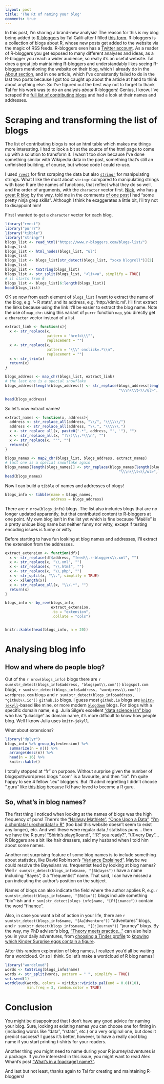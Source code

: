 ```yaml
---
layout: post
title: 'The Rt of naming your blog'
comments: true
---
```


In this post, I'm sharing a brand-new analysis! The reason for this is my blog being added to [R-bloggers](https://www.r-bloggers.com/) by Tal Galili after I filled [this form](https://www.r-bloggers.com/add-your-blog/). R-bloggers is a collection of blogs about R, whose new posts get added to the website via the magic of RSS feeds. R-bloggers even has a [Twitter account](https://twitter.com/Rbloggers). As a reader of R-bloggers you get exposed to many different analyses and ideas, as a R-blogger you reach a wider audience, so really it's an useful website. Tal does a great job maintaining R-bloggers and understandably likes seeing R-bloggers mentioning the website on their blog, which I already do in the [About section](http://www.masalmon.eu/about/), and in one article, which I've consistently failed to do in the last two posts because I got too caught up about the article at hand to think about anything else. So I've figured out the best way not to forget to thank Tal for his work was to do an analysis _about_ R-bloggers! Genius, I know. I've scraped the [full list of contributing blogs](https://www.r-bloggers.com/blogs-list/) and had a look at their names and addresses. 

<!--more-->

# Scraping and transforming the list of blogs

The list of contributing blogs is not an html table which makes me things more interesting. I had to look a bit at the source of the html page to come up with a solution to transform it. I wasn't too slow because I've done something similar with Wikipedia data in the past, something that's still an unfinished building, of course, but whose code I could re-use. 

I used [`rvest`](https://github.com/hadley/rvest) for first scraping the data but also [`stringr`](https://github.com/tidyverse/stringr) for manipulating strings. What I like the most about `stringr` compared to manipulating strings with base R are the names of functions, that reflect what they do so well, and the order of arguments, with the `character` vector first. [Nick](https://twitter.com/nj_tierney), who has [a great R blog](http://www.njtierney.com/) by the way, told me in the comments [of one post](http://www.masalmon.eu/2017/01/26/morewater/) I had "some pretty ninja grep skills". Although I think he exaggerates a little bit, I'll try not to disappoint him!

First I wanted to get a `character` vector for each blog.

```r
library("rvest")
library("purrr")
library("tibble")
library("stringr")
blogs_list <- read_html("https://www.r-bloggers.com/blogs-list/")
blogs_list
blogs_list <- html_nodes(blogs_list, "ul") 
blogs_list
blogs_list <- blogs_list[str_detect(blogs_list, "xoxo blogroll")][2]
blogs_list
blogs_list <- toString(blogs_list)
blogs_list <- str_split(blogs_list, "<li><a", simplify = TRUE)
# it starts from 6
blogs_list <- blogs_list[6:length(blogs_list)]
head(blogs_list)
```

OK so now from each element of `blogs_list` I want to extract the name of the blog, e.g. '– R stats', and its address, e.g. 'http://dmlc.ml'. I'll first extract the links because using the link it'll be easier to extract the blog name. Note the use of `map_chr`: using this variant of `purrr` function `map`, you directly get a `character` vector instead of a list.

```r
extract_link <- function(x){
  x <- str_replace(x, 
                   pattern = "href=\\\"",
                   replacement = "")
  x <- str_replace(x, 
                   pattern = "\\\" onclick=.*\\n",
                   replacement = "")
  x <- str_trim(x)
  return(x)
}

blogs_address <- map_chr(blogs_list, extract_link)
# the last one is a special snowflake
blogs_address[length(blogs_address)] <- str_replace(blogs_address[length(blogs_address)],
                                                    "\\\n\\\t<\\/ul>", "")

head(blogs_address)

```

So let's now extract names!

```r

extract_names <- function(x, address){
  address <- str_replace_all(address, "\\/", "\\\\\\/")
  address <- str_replace_all(address, "\\.", "\\\\\\.")
  x <- str_replace_all(x, paste0(".*", address, "', '"), "")
  x <- str_replace_all(x, "]\\)\\;.*\\\n", "")
  x <- str_replace(x, "'", "")
  return(x)
}

blogs_names <- map2_chr(blogs_list, blogs_address, extract_names)
# last one is a special snowflake again
blogs_names[length(blogs_names)] <- str_replace(blogs_names[length(blogs_address)],
                                                    "\\\n\\\t<\\/ul>", "")
head(blogs_names)
```

Now I can build a `tibble` of names and addresses of blogs!


```r
blogs_info <- tibble(name = blogs_names,
                     address = blogs_address)

```

There are `r nrow(blogs_info)` blogs. The list also includes blogs that are no longer updated apparently, but that contributed content to R-bloggers at one point. My own blog isn't in the list yet which is fine because "Maëlle" is a pretty unique blog name but neither funny nor witty, except if testing encoding issues is funny or witty.

Before starting to have fun looking at blog names and addresses, I'll extract the extension from the addresses.

```r
extract_extension <- function(df){
  x <- str_replace(df$address, "feed\\.r-bloggers\\.xml", "")
  x <- str_replace(x, "\\.xml", "")
  x <- str_replace(x, "\\.html", "")
  x <- str_replace(x, "\\.php", "")
  x <- str_split(x, "\\.", simplify = TRUE)
  x <- x[length(x)]
  x <- str_replace_all(x, "\\/.*", "")
  return(x)
}

blogs_info <- by_row(blogs_info,
                     extract_extension,
                     .to = "extension",
                     .collate = "cols")


knitr::kable(head(blogs_info, n = 20))
```

# Analysing blog info

## How and where do people blog?

Out of the `r nrow(blogs_info)` blogs there are `r sum(str_detect(blogs_info$address, "blogspot\\.com"))` `blogspot.com` blogs, `r sum(str_detect(blogs_info$address, "wordpress\\.com"))` `wordpress.com` blogs and  `r sum(str_detect(blogs_info$address, "github\\.io"))` `github.io` blogs. I guess most `github.io` blogs are [`knitr-jekyll`](https://github.com/yihui/knitr-jekyll)-based like mine, or more modern [`blogdown`](https://github.com/rstudio/blogdown) blogs. For blogs with a specific domain name, e.g. Julia Silge's excellent ["data science ish" blog](http://juliasilge.com) who has "juliasilge" as domain name, it's more difficult to know how people blog. Well I know Julia uses `knitr-jekyll`.

What about extensions?

```r
library("dplyr")
blogs_info %>% group_by(extension) %>%
  summarize(n = n()) %>%
  arrange(desc(n)) %>%
  head(n = 16) %>%
  knitr::kable()

```

I totally stopped at "fr" on purpose. Without surprise given the number of blogspot/wordpress blogs ".com" is a favourite, and then ".io". I'm quite happy to see 4 fellow ".eu" bloggers. But I'll admit regretting I didn't choose ".guru" like [this blog](https://youranalytics.guru) because I'd have loved to become a R guru.

## So, what's in blog names?

The first thing I noticed when looking at the names of blogs was the high frequency of puns! There's the ["Hallway Mathlete"](http://www.hallwaymathlete.com/search/label/rblogger), ["Once Upon a Data"](http://omaymaS.github.io/), ["i’m a chordata! urochordata! » R"](http://www.imachordata.com) (too bad this website doesn't seem to exist any longer), etc. And well these were regular data / statistics puns... then we have the R puns! ["Shirin’s playgRound"](https://shiring.github.io/), ["“R” you ready?"](http://ryouready.wordpress.com), ["(R)very Day"](https://rveryday.wordpress.com/)... R Bloggers are a bit like hair dressers, said my husband when I told him about some names.

Another not surprising feature of some blog names is to include something about statistics, like David Robinson's ["Variance Explained"](http://varianceexplained.org). Maybe we could resolve the Bayesians vs. frequentist feud by looking at blog names? Well `r sum(str_detect(blogs_info$name, "[Bb]ayes"))` have a name including "Bayes", 0 a "frequentist" name. That said, I can have missed a pun indicating the author's position on the subject.

Names of blogs can also indicate the field where the author applies R, e.g. `r sum(str_detect(blogs_info$name, "[Bb]io"))` blogs include something "bio"-ish and `r sum(str_detect(blogs_info$name, "[Ff]inance"))` contain the word "finance".

Also, in case you want a bit of action in your life, there are `r sum(str_detect(blogs_info$name, "[Aa]dventure"))` "adventures" blogs, and `r sum(str_detect(blogs_info$name, "[Jj]ourney"))` "journey" blogs. By the way, my PhD advisor's blog, ["Theory meets practice…"](http://staff.math.su.se/hoehle/blog/) can also help you in your daily adventures, from [choosing a Tinder profile](http://staff.math.su.se/hoehle/blog/2016/06/12/optimalChoice.html) to [knowing which Kinder Surprise eggs contain a figure](http://staff.math.su.se/hoehle/blog/2016/12/23/surprise.html).

After this random exploration of blog names, I realized you'd all be waiting for a wordcloud. Or so I think. So let's make a wordcloud of R blog names!

```r

library("wordcloud")
words <- toString(blogs_info$name)
words <- str_split(words, pattern = " ", simplify = TRUE)
set.seed(1)
wordcloud(words, colors = viridis::viridis_pal(end = 0.8)(10),
          min.freq = 3, random.color = TRUE)
```

# Conclusion

You might be disappointed that I don't have any good advice for naming your blog. Sure, looking at existing names you can choose one for fitting in (including words like "data", "rstats", etc.) or a very original one, but does it predict success? I guess it's better, however, to have a really cool blog name if you start printing t-shirts for your readers.

Another thing you might need to name during your R journey/adventures is a package. If you're interested in this issue, you might want to read Alex Whant's post ["What's in a [package] name?"](http://alexwhan.com/2016-04-19-package-names).

And last but not least, thanks again to Tal for creating and maintaining R-bloggers!